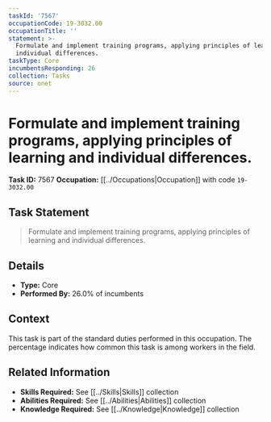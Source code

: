 ```yaml
---
taskId: '7567'
occupationCode: 19-3032.00
occupationTitle: ''
statement: >-
  Formulate and implement training programs, applying principles of learning and
  individual differences.
taskType: Core
incumbentsResponding: 26
collection: Tasks
source: onet
---
```

# Formulate and implement training programs, applying principles of learning and individual differences.

**Task ID:** 7567
**Occupation:** [[../Occupations|Occupation]] with code `19-3032.00`

## Task Statement

> Formulate and implement training programs, applying principles of learning and individual differences.

## Details

- **Type:** Core
- **Performed By:** 26.0% of incumbents

## Context

This task is part of the standard duties performed in this occupation. The percentage indicates how common this task is among workers in the field.

## Related Information

- **Skills Required:** See [[../Skills|Skills]] collection
- **Abilities Required:** See [[../Abilities|Abilities]] collection
- **Knowledge Required:** See [[../Knowledge|Knowledge]] collection
